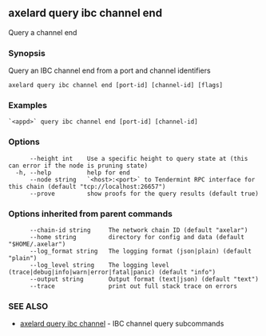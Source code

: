 ## axelard query ibc channel end

Query a channel end

### Synopsis

Query an IBC channel end from a port and channel identifiers

```
axelard query ibc channel end [port-id] [channel-id] [flags]
```

### Examples

```
`<appd>` query ibc channel end [port-id] [channel-id]
```

### Options

```
      --height int    Use a specific height to query state at (this can error if the node is pruning state)
  -h, --help          help for end
      --node string   `<host>:<port>` to Tendermint RPC interface for this chain (default "tcp://localhost:26657")
      --prove         show proofs for the query results (default true)
```

### Options inherited from parent commands

```
      --chain-id string     The network chain ID (default "axelar")
      --home string         directory for config and data (default "$HOME/.axelar")
      --log_format string   The logging format (json|plain) (default "plain")
      --log_level string    The logging level (trace|debug|info|warn|error|fatal|panic) (default "info")
      --output string       Output format (text|json) (default "text")
      --trace               print out full stack trace on errors
```

### SEE ALSO

- [axelard query ibc channel](/cli-docs/v0_31_3/axelard_query_ibc_channel) - IBC channel query subcommands
